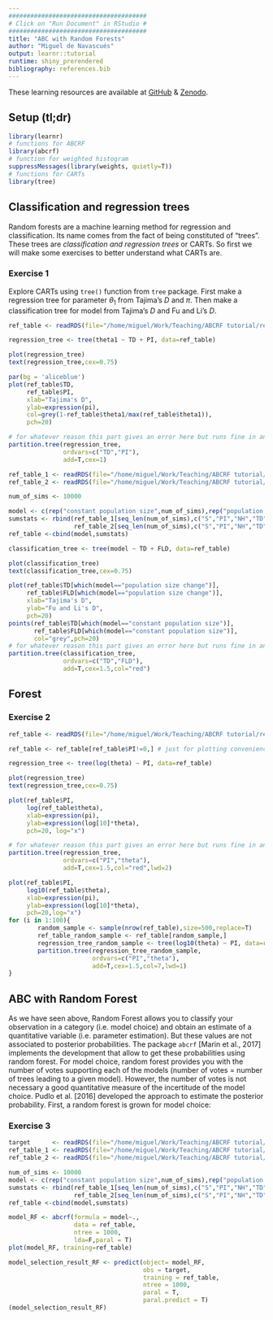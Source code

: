 ```yaml
---
######################################
# Click on "Run Document" in RStudio #
######################################
title: "ABC with Random Forests"
author: "Miguel de Navascués"
output: learnr::tutorial
runtime: shiny_prerendered
bibliography: references.bib
---
```


These learning resources are available at [GitHub](https://github.com/mnavascues/ABCRFtutorial) & [Zenodo](http://doi.org/10.5281/zenodo.1435503).

## Setup (tl;dr)

```r
library(learnr)
# functions for ABCRF
library(abcrf)
# function for weighted histogram
suppressMessages(library(weights, quietly=T))
# functions for CARTs
library(tree)
```

## Classification and regression trees

Random forests are a machine learning method for regression and classification. Its name comes from the fact of being constituted of "trees". These trees are *classification and regression trees* or CARTs. So first we will make some exercises to better understand what CARTs are.

### Exercise 1

Explore CARTs using `tree()` function from `tree` package. First make a regression tree for parameter $\theta_1$ from Tajima's $D$ and $\pi$. Then make a classification tree for model from Tajima's $D$ and Fu and Li's $D$.

```r
ref_table <- readRDS(file="/home/miguel/Work/Teaching/ABCRF tutorial/ref_table_2.RDS")

regression_tree <- tree(theta1 ~ TD + PI, data=ref_table)

plot(regression_tree)
text(regression_tree,cex=0.75)

par(bg = 'aliceblue')
plot(ref_table$TD,
     ref_table$PI,
     xlab="Tajima's D",
     ylab=expression(pi),
     col=grey(1-ref_table$theta1/max(ref_table$theta1)),
     pch=20)

# for whatever reason this part gives an error here but runs fine in an R console, try there
partition.tree(regression_tree,
               ordvars=c("TD","PI"),
               add=T,cex=1)
```


```r
ref_table_1 <- readRDS(file="/home/miguel/Work/Teaching/ABCRF tutorial/ref_table_1.RDS")
ref_table_2 <- readRDS(file="/home/miguel/Work/Teaching/ABCRF tutorial/ref_table_2.RDS")

num_of_sims <- 10000

model <- c(rep("constant population size",num_of_sims),rep("population size change",num_of_sims))
sumstats <- rbind(ref_table_1[seq_len(num_of_sims),c("S","PI","NH","TD","FLD")],
                  ref_table_2[seq_len(num_of_sims),c("S","PI","NH","TD","FLD")])
ref_table <-cbind(model,sumstats)

classification_tree <- tree(model ~ TD + FLD, data=ref_table)

plot(classification_tree)
text(classification_tree,cex=0.75)

plot(ref_table$TD[which(model=="population size change")],
     ref_table$FLD[which(model=="population size change")],
     xlab="Tajima's D",
     ylab="Fu and Li's D",
     pch=20)
points(ref_table$TD[which(model=="constant population size")],
       ref_table$FLD[which(model=="constant population size")],
       col="grey",pch=20)
# for whatever reason this part gives an error here but runs fine in an R console, try there
partition.tree(classification_tree,
               ordvars=c("TD","FLD"),
               add=T,cex=1.5,col="red")
```

## Forest

### Exercise 2

```r
ref_table <- readRDS(file="/home/miguel/Work/Teaching/ABCRF tutorial/ref_table_1.RDS")

ref_table <- ref_table[ref_table$PI!=0,] # just for plotting convenience

regression_tree <- tree(log(theta) ~ PI, data=ref_table)

plot(regression_tree)
text(regression_tree,cex=0.75)

plot(ref_table$PI,
     log(ref_table$theta),
     xlab=expression(pi),
     ylab=expression(log[10]*theta),
     pch=20, log="x")

# for whatever reason this part gives an error here but runs fine in an R console, try there
partition.tree(regression_tree,
               ordvars=c("PI","theta"),
               add=T,cex=1.5,col="red",lwd=2)

plot(ref_table$PI,
     log10(ref_table$theta),
     xlab=expression(pi),
     ylab=expression(log[10]*theta),
     pch=20,log="x")
for (i in 1:100){
        random_sample <- sample(nrow(ref_table),size=500,replace=T)
        ref_table_random_sample <- ref_table[random_sample,]
        regression_tree_random_sample <- tree(log10(theta) ~ PI, data=ref_table_random_sample)
        partition.tree(regression_tree_random_sample,
                       ordvars=c("PI","theta"),
                       add=T,cex=1.5,col=7,lwd=1)
}
```


## ABC with Random Forest

As we have seen above, Random Forest allows you to classify your observation in a category (i.e. model choice) and obtain an estimate of a quantitative variable (i.e. parameter estimation). But these values are not associated to posterior probabilities. The package `abcrf` [Marin et al., 2017] implements the development that allow to get these probabilities using random forest. For model choice, random forest provides you with the number of votes supporting each of the models (number of votes = number of trees leading to a given model). However, the number of votes is not necessary a good quantitative measure of the incertitude of the model choice. Pudlo et al. [2016] developed the approach to estimate the posterior probability. First, a random forest is
grown for model choice:

### Exercise 3

```r
target      <- readRDS(file="/home/miguel/Work/Teaching/ABCRF tutorial/target.RDS")
ref_table_1 <- readRDS(file="/home/miguel/Work/Teaching/ABCRF tutorial/ref_table_1.RDS")
ref_table_2 <- readRDS(file="/home/miguel/Work/Teaching/ABCRF tutorial/ref_table_2.RDS")

num_of_sims <- 10000
model <- c(rep("constant population size",num_of_sims),rep("population size change",num_of_sims))
sumstats <- rbind(ref_table_1[seq_len(num_of_sims),c("S","PI","NH","TD","FLD")],
                  ref_table_2[seq_len(num_of_sims),c("S","PI","NH","TD","FLD")])
ref_table <-cbind(model,sumstats)

model_RF <- abcrf(formula = model~.,
                  data = ref_table,
                  ntree = 1000,
                  lda=F,paral = T)
plot(model_RF, training=ref_table)

model_selection_result_RF <- predict(object= model_RF,
                                     obs = target,
                                     training = ref_table,
                                     ntree = 1000,
                                     paral = T,
                                     paral.predict = T)
(model_selection_result_RF)




```

